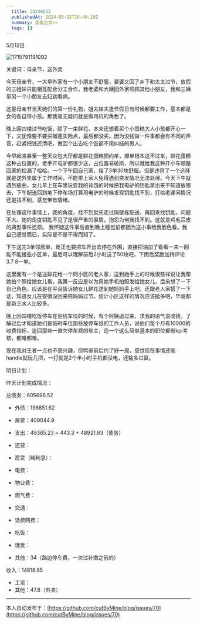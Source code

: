 ```yaml
---
  title: 20240512
  publishedAt: 2024-05-15T16:40:19Z
  summary: 查看全文>>
  tags: []
---
```


5月12日

![1715791191092](https://github.com/cutByMine/blog/assets/164211290/294eb203-71fd-4a44-8490-c970c2565b3b)

关键词：母亲节，送外卖

今天母亲节，一大早外家有一个小朋友不舒服，婆婆又回了乡下和太太过节，放假的三姐妹只能相互配合分工合作，我老婆和大姨回外家照顾其他小朋友，我和三姨带另一个小朋友去妇幼看病。

这是母亲节当天她们的第一份礼物，姐夫妹夫逢节假日有时候都要工作，基本都是女的各自带小孩。那我毫无疑问就是做司机的角色了。

晚上回四楼过节吃饭，除了一束鲜花，本来还想着买个小蛋糕大人小孩都开心一下，又犹豫要不要买榴莲实际点，最后都没买。因为没钱做一件事都会有不同的声音，赶紧把钱还清吧，做回个出去吃个饭都不用纠结的男人。

今早起来甚至一整天众包大厅都是鲜花蛋糕预约单，爆单根本送不过来，鲜花蛋糕这种占位置的，老手开电驴都很少送，占位置易破损，所以就给我这种开小车顺路回家的捡漏了哈哈。一个下午回自己家，接了3单30块舒服。但是违背了一个选择就是送外卖属于工作时间，不能带上家人免得遇到突发情况无法处理。今天下午就遇到插曲，女儿早上在车里玩耍我的背包的时候把我电驴的钥匙拿出来不知道放哪去，下午配送回到地下停车场打算用电驴的时候发现钥匙找不到，打给老婆问情况还是找不到，感觉带有情绪。

在处理这件事情上，我的角度，找不到就先走过隔壁栋配送，再回来找钥匙，问题不大。她的角度钥匙不见了是很严重的事情，抱怨为何我找不到。这就是鸡毛蒜皮的典型事件还原。
我怀疑这件事后直到晚上睡觉前都因为这小事给我脸色看。我自己感觉而已，实际是不是不得而知了。

下午送完3单邻居单，反正也要把车开出去停在外围，直接把油加了看看一来一回能不能接些小区单，最后可以理解前后2小时送了50块吧，下雨后奖励加持评论3.7 8一单。

这里面有一个是送鲜花给一个同小区的老人家，送到她手上的时候很慈祥说让我帮她拍个照给她女儿看，我第一反应是以为用她手机拍照发给她女儿，后来想了一下自己角色，应该是在平台告诉她女儿鲜花送到她妈妈手上吧，还跟老人家搭了一下话，知道女儿在安徽没回来陪妈妈过节。估计小区这样的情况应该挺多吧，毕竟都是新三水人比较多。

晚上回四楼吃饭停车在划线车位的时候，有个阿姨追过来，求我的语气说收钱，了解过后才知道她们是临时车位那些放停车纸的工作人员，说他们每个月有10000的收费指标，追回那些一直欠停车费的车主，连一个这么简单基本的职位都有kpi考核，都难都难。

现在我对王者一点也不感兴趣，但鸭哥前后约了好一周，感觉现在事情还能handle就玩几把，一打就是2个半小时手机都没电，还输多过赢。

明日计划：

昨天计划完成情况：

总债务：605696.52
- 外债：196651.62
- 房贷：409044.9

- 支出：49365.23 = 443.3 + 48921.93（债务）
- 还贷：
- 房贷（纯利息）：
- 电费：
- 物业费：
- 燃气费：
- 交通：
- 话费网费：
- 吃饭：
- 理发：
- 其他：34（路边停车费，一次过补缴之前的）

收入：14818.85
- 工资：
- 其他：47.8（外卖）


---
本人自动发布于：[https://github.com/cutByMine/blog/issues/70](https://github.com/cutByMine/blog/issues/70)
